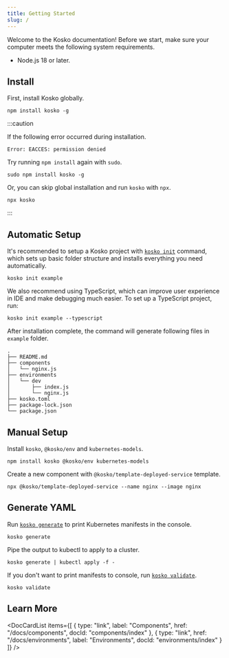 ```yaml
---
title: Getting Started
slug: /
---
```



Welcome to the Kosko documentation! Before we start, make sure your computer meets the following system requirements.

- Node.js 18 or later.

## Install

First, install Kosko globally.

```shell
npm install kosko -g
```

:::caution

If the following error occurred during installation.

```
Error: EACCES: permission denied
```

Try running `npm install` again with `sudo`.

```shell
sudo npm install kosko -g
```

Or, you can skip global installation and run `kosko` with `npx`.

```shell
npx kosko
```

:::

## Automatic Setup

It's recommended to setup a Kosko project with [`kosko init`](cli/init.md) command, which sets up basic folder structure and installs everything you need automatically.

```shell
kosko init example
```

We also recommend using TypeScript, which can improve user experience in IDE and make debugging much easier. To set up a TypeScript project, run:

```shell
kosko init example --typescript
```

After installation complete, the command will generate following files in `example` folder.

```
.
├── README.md
├── components
│   └── nginx.js
├── environments
│   └── dev
│       ├── index.js
│       └── nginx.js
├── kosko.toml
├── package-lock.json
└── package.json
```

## Manual Setup

Install `kosko`, `@kosko/env` and `kubernetes-models`.

```shell
npm install kosko @kosko/env kubernetes-models
```

Create a new component with `@kosko/template-deployed-service` template.

```shell
npx @kosko/template-deployed-service --name nginx --image nginx
```

## Generate YAML

Run [`kosko generate`](cli/generate.md) to print Kubernetes manifests in the console.

```shell
kosko generate
```

Pipe the output to kubectl to apply to a cluster.

```shell
kosko generate | kubectl apply -f -
```

If you don't want to print manifests to console, run [`kosko validate`](cli/validate.md).

```shell
kosko validate
```

## Learn More

<DocCardList
  items={[
    {
      type: "link",
      label: "Components",
      href: "/docs/components",
      docId: "components/index"
    },
    {
      type: "link",
      href: "/docs/environments",
      label: "Environments",
      docId: "environments/index"
    }
  ]}
/>
